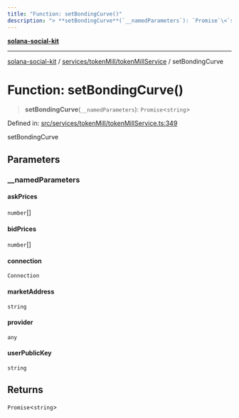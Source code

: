 ```yaml
---
title: "Function: setBondingCurve()"
description: "> **setBondingCurve**(`__namedParameters`): `Promise`\<`string`\>"
---
```


[**solana-social-kit**](../../../../README.mdx)

***

[solana-social-kit](../../../../README.mdx) / [services/tokenMill/tokenMillService](../README.mdx) / setBondingCurve

# Function: setBondingCurve()

> **setBondingCurve**(`__namedParameters`): `Promise`\<`string`\>

Defined in: [src/services/tokenMill/tokenMillService.ts:349](https://github.com/SendArcade/solana-social-starter/blob/03568260ca96ed63f77049843c721de1cb011893/src/services/tokenMill/tokenMillService.ts#L349)

setBondingCurve

## Parameters

### \_\_namedParameters

#### askPrices

`number`[]

#### bidPrices

`number`[]

#### connection

`Connection`

#### marketAddress

`string`

#### provider

`any`

#### userPublicKey

`string`

## Returns

`Promise`\<`string`\>
